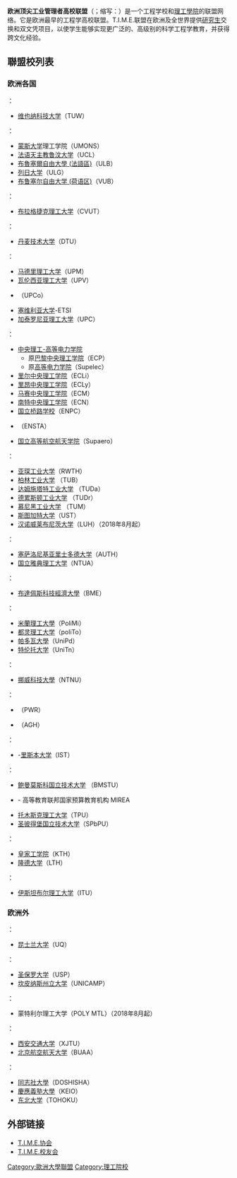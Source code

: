 '''欧洲顶尖工业管理者高校联盟'''（{{lang-en|Top International Managers in Engineering}}；缩写：{{lang|en|'''T.I.M.E.'''}}）是一个工程学校和[[理工學院|理工學院]]的联盟网络。它是欧洲最早的工程学高校联盟。T.I.M.E.联盟在欧洲及全世界提供[[研究生|研究生]]交换和双文凭项目，以使学生能够实现更广泛的、高级别的科学工程学教育，并获得跨文化经验。

==聯盟校列表==

=== 欧洲各国 ===
{{Flag|Austria}}：
* [[维也纳科技大学|维也纳科技大学]]（TUW）
{{Flag|Belgium}}：
* [[蒙斯大学|蒙斯大学]]理工学院（UMONS）
* [[法语天主教鲁汶大学|法语天主教鲁汶大学]]（UCL）
* [[布魯塞爾自由大學_(法語區)|布魯塞爾自由大學 (法語區)]]（ULB）
* [[列日大学|列日大学]]（ULG）
* [[布鲁塞尔自由大学_(荷语区)|布鲁塞尔自由大学 (荷语区)]]（VUB）
{{Flag|Czech Republic}}：
* [[布拉格捷克理工大学|布拉格捷克理工大学]]（CVUT）
{{Flag|Denmark}}：
* [[丹麦技术大学|丹麦技术大学]]（DTU）
{{Flag|Spain}}：
* [[马德里理工大学|马德里理工大学]]（UPM）
* [[瓦伦西亚理工大学|瓦伦西亚理工大学]]（UPV）
* {{Link-en|科米利亚斯主教大学|Comillas Pontifical University}}（UPCo）
* [[塞维利亚大学|塞维利亚大学]]-ETSI
* [[加泰罗尼亚理工大学|加泰罗尼亚理工大学]]（UPC）
{{Flag|France}}：
* [[中央理工-高等电力学院|中央理工-高等电力学院]]
** 原[[巴黎中央理工学院|巴黎中央理工学院]]（ECP）
** 原[[高等电力学院|高等电力学院]]（Supelec）
* [[里尔中央理工学院|里尔中央理工学院]]（ECLi）
* [[里昂中央理工学院|里昂中央理工学院]]（ECLy）
* [[马赛中央理工学院|马赛中央理工学院]]（ECM）
* [[南特中央理工学院|南特中央理工学院]]（ECN）
* [[国立桥路学校|国立桥路学校]]（ENPC）
* {{Link-en|ENSTA巴黎高科|ENSTA ParisTech}}（ENSTA）
* [[国立高等航空航天学院|国立高等航空航天学院]]（Supaero）
{{Flag|Germany}}：
* [[亚琛工业大学|亚琛工业大学]]（RWTH）
* [[柏林工业大学|柏林工业大学]] （TUB）
* [[达姆施塔特工业大学|达姆施塔特工业大学]] （TUDa）
* [[德累斯顿工业大学|德累斯顿工业大学]] （TUDr）
* [[慕尼黑工业大学|慕尼黑工业大学]] （TUM）
* [[斯图加特大学|斯图加特大学]]（UST）
* [[汉诺威莱布尼茨大学|汉诺威莱布尼茨大学]]（LUH）（2018年8月起）
{{Flag|Greece}}：
* [[塞萨洛尼基亚里士多德大学|塞萨洛尼基亚里士多德大学]]（AUTH）
* [[国立雅典理工大学|国立雅典理工大学]]（NTUA）
{{Flag|Hungary}}：
* [[布達佩斯科技經濟大學|布達佩斯科技經濟大學]]（BME）
{{Flag|Italy}}：
* [[米蘭理工大學|米蘭理工大學]]（PoliMi）
* [[都灵理工大学|都灵理工大学]]（poliTo）
* [[帕多瓦大學|帕多瓦大學]]（UniPd） 
* [[特伦托大学|特伦托大学]]（UniTn） 
{{Flag|Norway}}：
* [[挪威科技大學|挪威科技大學]]（NTNU） 
{{Flag|Poland}}：
* {{Link-en|弗罗茨瓦夫理工大学|Wrocław University of Technology}}（PWR）
* {{Link-en|AGH科技大学|AGH University of Science and Technology}}（AGH）
{{Flag|Portugal}}：
* {{Link-en|里斯本高等理工学院|Instituto Superior Técnico}}-[[里斯本大学|里斯本大学]]（IST）
{{Flag|Russia}}：
* [[鲍曼莫斯科国立技术大学|鲍曼莫斯科国立技术大学]] （BMSTU）
* {{Link-en|莫斯科理工大学|Moscow Technological University}} - 高等教育联邦国家预算教育机构 MIREA
* [[托木斯克理工大学|托木斯克理工大学]]（TPU）
* [[圣彼得堡国立技术大学|圣彼得堡国立技术大学]]（SPbPU）
{{Flag|Sweden}}：
* [[皇家工学院|皇家工学院]]（KTH）
* [[隆德大学|隆德大学]]（LTH）
{{Flag|Turkey}}：
* [[伊斯坦布尔理工大学|伊斯坦布尔理工大学]]（ITU）

=== 欧洲外 ===
{{Flag|Australia}}：
* [[昆士兰大学|昆士兰大学]]（UQ）
{{Flag|Brazil}}：
* [[圣保罗大学|圣保罗大学]]（USP）
* [[坎皮纳斯州立大学|坎皮纳斯州立大学]]（UNICAMP）
{{Flag|Canada}}：
* 蒙特利尔理工大学（POLY MTL）（2018年8月起）
{{Flag|China}}：
* [[西安交通大学|西安交通大学]]（XJTU）
* [[北京航空航天大学|北京航空航天大学]]（BUAA）
{{Flag|Japan}}：
* [[同志社大學|同志社大學]]（DOSHISHA）
* [[慶應義塾大學|慶應義塾大學]]（KEIO）
* [[东北大学_(日本)|东北大学]]（TOHOKU）

== 外部链接 ==
* [http://www.time-association.org/ T.I.M.E.协会] {{Wayback|url=http://www.time-association.org/ |date=20190508161513 }}
* [https://web.archive.org/web/20160111165905/http://time-alumni.org/ T.I.M.E.校友会]

{{欧洲大学网络}}
{{欧洲顶尖工业管理者高校联盟}}
{{Authority control}}
[[Category:歐洲大學聯盟|Category:歐洲大學聯盟]]
[[Category:理工院校|Category:理工院校]]